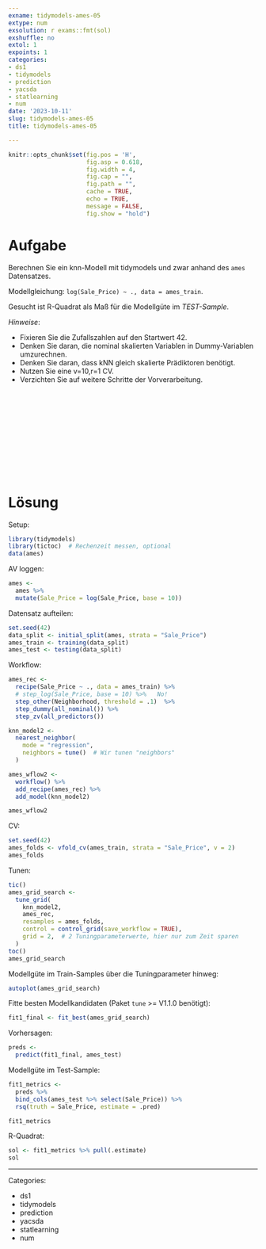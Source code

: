 ```yaml
---
exname: tidymodels-ames-05
extype: num
exsolution: r exams::fmt(sol)
exshuffle: no
extol: 1
expoints: 1
categories:
- ds1
- tidymodels
- prediction
- yacsda
- statlearning
- num
date: '2023-10-11'
slug: tidymodels-ames-05
title: tidymodels-ames-05

---
```







```r
knitr::opts_chunk$set(fig.pos = 'H',
                      fig.asp = 0.618,
                      fig.width = 4,
                      fig.cap = "", 
                      fig.path = "",
                      cache = TRUE,
                      echo = TRUE,
                      message = FALSE,
                      fig.show = "hold")


```






# Aufgabe

Berechnen Sie ein knn-Modell mit tidymodels und zwar anhand des `ames` Datensatzes.

Modellgleichung: `log(Sale_Price) ~ ., data = ames_train`.



Gesucht ist R-Quadrat als Maß für die Modellgüte im *TEST-Sample*.



*Hinweise*:

- Fixieren Sie die Zufallszahlen auf den Startwert 42.
- Denken Sie daran, die nominal skalierten Variablen in Dummy-Variablen umzurechnen.
- Denken Sie daran, dass kNN gleich skalierte Prädiktoren benötigt.
- Nutzen Sie eine v=10,r=1 CV.
- Verzichten Sie auf weitere Schritte der Vorverarbeitung.





</br>
</br>
</br>
</br>
</br>
</br>
</br>
</br>
</br>
</br>

# Lösung

Setup:

```r
library(tidymodels)
library(tictoc)  # Rechenzeit messen, optional
data(ames)
```




AV loggen:

```r
ames <-
  ames %>% 
  mutate(Sale_Price = log(Sale_Price, base = 10))
```




Datensatz aufteilen:


```r
set.seed(42)
data_split <- initial_split(ames, strata = "Sale_Price")
ames_train <- training(data_split)
ames_test <- testing(data_split)
```


Workflow:

```r
ames_rec <-
  recipe(Sale_Price ~ ., data = ames_train) %>%
  # step_log(Sale_Price, base = 10) %>%   No!
  step_other(Neighborhood, threshold = .1)  %>%
  step_dummy(all_nominal()) %>%
  step_zv(all_predictors()) 

knn_model2 <-
  nearest_neighbor(
    mode = "regression",
    neighbors = tune()  # Wir tunen "neighbors"
  ) 

ames_wflow2 <-
  workflow() %>%
  add_recipe(ames_rec) %>%
  add_model(knn_model2)

ames_wflow2
```


CV:

```r
set.seed(42)
ames_folds <- vfold_cv(ames_train, strata = "Sale_Price", v = 2)
ames_folds
```



Tunen:

```r
tic()
ames_grid_search <-
  tune_grid(
    knn_model2,
    ames_rec,
    resamples = ames_folds,
    control = control_grid(save_workflow = TRUE),
    grid = 2,  # 2 Tuningparameterwerte, hier nur zum Zeit sparen
  )
toc()
ames_grid_search
```


Modellgüte im Train-Samples über die Tuningparameter hinweg:


```r
autoplot(ames_grid_search)
```


Fitte besten Modellkandidaten (Paket `tune` >= V1.1.0 benötigt):

```r
fit1_final <- fit_best(ames_grid_search)
```


Vorhersagen:


```r
preds <-
  predict(fit1_final, ames_test)
```

Modellgüte im Test-Sample:

```r
fit1_metrics <-
  preds %>% 
  bind_cols(ames_test %>% select(Sale_Price)) %>% 
  rsq(truth = Sale_Price, estimate = .pred)

fit1_metrics
```


R-Quadrat:


```r
sol <- fit1_metrics %>% pull(.estimate)
sol
```











---

Categories: 

- ds1
- tidymodels
- prediction
- yacsda
- statlearning
- num

